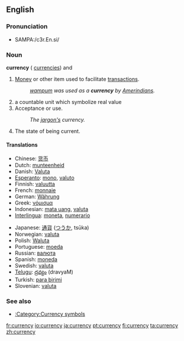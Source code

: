 ==English==
{{wikipedia}}

===Pronunciation===
*{{US}} SAMPA:/c3r.En.si/

===Noun===
'''currency''' ({{plural}} [[currencies]]) {{countable}} and {{uncountable}}

# [[Money]] or other item used to facilitate [[transaction]]s.
#:''[[wampum]] was used as a '''currency''' by [[Amerindian]]s.''
# a countable unit which symbolize real value
# Acceptance or use.
#: ''The [[jargon|jargon's]] currency.''
# The state of being current.

====Translations====
{{top}}
*Chinese: [[货币]]
*Dutch: [[munteenheid]] {{f}}
*Danish: [[Valuta]]
*[[Esperanto]]: [[mono]], [[valuto]]
*Finnish: [[valuutta]]
*French: [[monnaie]] {{f}}
*German: [[Währung]] {{f}}
*Greek: [[νόμισμα]] {{n}}
*Indonesian: [[mata uang]], [[valuta]]
*[[Interlingua]]: [[moneta]], [[numerario]]
{{mid}}
*Japanese: [[通貨]] ([[つうか]], tsūka)
*Norwegian: [[valuta]]
*Polish: [[Waluta]]
*Portuguese: [[moeda]]
*Russian: [[валюта]]
*Spanish: [[moneda]]
*Swedish: [[valuta]]
*[[Telugu]]: [[ద్రవ్యం]] (dravyaM)
*Turkish: [[para birimi]]
*Slovenian: [[valuta]]
{{bottom}}

===See also===
*[[:Category:Currency symbols]]

[[fr:currency]]
[[io:currency]]
[[ja:currency]]
[[pt:currency]]
[[fi:currency]]
[[ta:currency]]
[[zh:currency]]